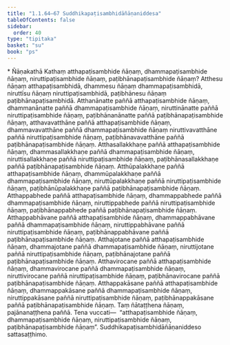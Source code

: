 ```yaml
---
title: "1.1.64–67 Suddhikapaṭisambhidāñāṇaniddesa"
tableOfContents: false
sidebar:
  order: 40
type: "tipitaka"
basket: "su"
book: "ps"
---
```



<DynamicBreadcrumb />

<Paragraph type="center" book="ps">
* Ñāṇakathā
</Paragraph>


<Division number="110" book="ps" bookNo="26" page="115">

<Paragraph number="644" book="ps">
Kathaṃ <Emphasis>atthapaṭisambhide ñāṇaṃ, dhammapaṭisambhide ñāṇaṃ, niruttipaṭisambhide ñāṇaṃ, paṭibhānapaṭisambhide ñāṇaṃ</Emphasis>? Atthesu ñāṇaṃ atthapaṭisambhidā, dhammesu ñāṇaṃ dhammapaṭisambhidā, niruttīsu ñāṇaṃ niruttipaṭisambhidā, paṭibhānesu ñāṇaṃ paṭibhānapaṭisambhidā. Atthanānatte paññā atthapaṭisambhide ñāṇaṃ, dhammanānatte paññā dhammapaṭisambhide ñāṇaṃ, niruttinānatte paññā niruttipaṭisambhide ñāṇaṃ, paṭibhānanānatte paññā paṭibhānapaṭisambhide ñāṇaṃ, atthavavatthāne paññā atthapaṭisambhide ñāṇaṃ, dhammavavatthāne paññā dhammapaṭisambhide ñāṇaṃ niruttivavatthāne paññā niruttipaṭisambhide ñāṇaṃ, paṭibhānavavatthāne paññā paṭibhānapaṭisambhide ñāṇaṃ.
</Paragraph>

<Paragraph number="645" book="ps">
Atthasallakkhaṇe paññā atthapaṭisambhide ñāṇaṃ, dhammasallakkhaṇe paññā dhammapaṭisambhide ñāṇaṃ, niruttisallakkhaṇe paññā niruttipaṭisambhide ñāṇaṃ, paṭibhānasallakkhaṇe paññā paṭibhānapaṭisambhide ñāṇaṃ. Atthūpalakkhaṇe paññā atthapaṭisambhide ñāṇaṃ, dhammūpalakkhaṇe paññā dhammapaṭisambhide ñāṇaṃ, niruttūpalakkhaṇe paññā niruttipaṭisambhide ñāṇaṃ, paṭibhānūpalakkhaṇe paññā paṭibhānapaṭisambhide ñāṇaṃ.
</Paragraph>

<Paragraph number="646" book="ps">
Atthappabhede paññā atthapaṭisambhide ñāṇaṃ, dhammappabhede paññā dhammapaṭisambhide ñāṇaṃ, niruttippabhede paññā niruttipaṭisambhide ñāṇaṃ, paṭibhānappabhede paññā paṭibhānapaṭisambhide ñāṇaṃ. Atthappabhāvane paññā atthapaṭisambhide ñāṇaṃ, dhammappabhāvane paññā dhammapaṭisambhide ñāṇaṃ, niruttippabhāvane paññā niruttipaṭisambhide ñāṇaṃ, paṭibhānappabhāvane paññā paṭibhānapaṭisambhide ñāṇaṃ.
</Paragraph>

<Paragraph number="647" book="ps">
Atthajotane paññā atthapaṭisambhide ñāṇaṃ, dhammajotane paññā dhammapaṭisambhide ñāṇaṃ, niruttijotane paññā niruttipaṭisambhide ñāṇaṃ, paṭibhānajotane paññā paṭibhānapaṭisambhide ñāṇaṃ. Atthavirocane paññā atthapaṭisambhide ñāṇaṃ, dhammavirocane paññā dhammapaṭisambhide ñāṇaṃ, niruttivirocane paññā niruttipaṭisambhide ñāṇaṃ, paṭibhānavirocane paññā paṭibhānapaṭisambhide ñāṇaṃ. Atthappakāsane paññā atthapaṭisambhide ñāṇaṃ, dhammappakāsane paññā dhammapaṭisambhide ñāṇaṃ, niruttippakāsane paññā niruttipaṭisambhide ñāṇaṃ, paṭibhānappakāsane paññā paṭibhānapaṭisambhide ñāṇaṃ. Taṃ ñātaṭṭhena ñāṇaṃ, pajānanaṭṭhena paññā. Tena vuccati—  “atthapaṭisambhide ñāṇaṃ, dhammapaṭisambhide ñāṇaṃ, niruttipaṭisambhide ñāṇaṃ, paṭibhānapaṭisambhide ñāṇaṃ”.

</Paragraph>
</Division>

<Paragraph number="648" type="center" book="ps">
Suddhikapaṭisambhidāñāṇaniddeso sattasaṭṭhimo.
</Paragraph>